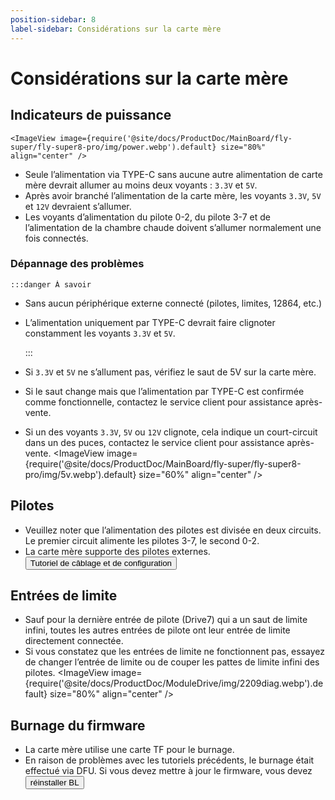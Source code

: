 ```yaml
---
position-sidebar: 8
label-sidebar: Considérations sur la carte mère
---
```


# Considérations sur la carte mère

## Indicateurs de puissance

    <ImageView image={require('@site/docs/ProductDoc/MainBoard/fly-super/fly-super8-pro/img/power.webp').default} size="80%" align="center" />
* Seule l’alimentation via TYPE-C sans aucune autre alimentation de carte mère devrait allumer au moins deux voyants : `3.3V` et `5V`.
* Après avoir branché l’alimentation de la carte mère, les voyants `3.3V`, `5V` et `12V` devraient s’allumer.
* Les voyants d’alimentation du pilote 0-2, du pilote 3-7 et de l’alimentation de la chambre chaude doivent s’allumer normalement une fois connectés.

### Dépannage des problèmes

    :::danger À savoir

* Sans aucun périphérique externe connecté (pilotes, limites, 12864, etc.)
* L’alimentation uniquement par TYPE-C devrait faire clignoter constamment les voyants `3.3V` et `5V`.

    :::

* Si `3.3V` et `5V` ne s’allument pas, vérifiez le saut de 5V sur la carte mère.
* Si le saut change mais que l’alimentation par TYPE-C est confirmée comme fonctionnelle, contactez le service client pour assistance après-vente.
* Si un des voyants `3.3V`, `5V` ou `12V` clignote, cela indique un court-circuit dans un des puces, contactez le service client pour assistance après-vente.
    <ImageView image={require('@site/docs/ProductDoc/MainBoard/fly-super/fly-super8-pro/img/5v.webp').default} size="60%" align="center" />

## Pilotes

* Veuillez noter que l’alimentation des pilotes est divisée en deux circuits. Le premier circuit alimente les pilotes 3-7, le second 0-2.
* La carte mère supporte des pilotes externes. <Button variant="contained" disableElevation component="a" rel="noopener" href="/docs/ProductDoc/ModuleDrive/servo-drive">Tutoriel de câblage et de configuration</Button>

## Entrées de limite

* Sauf pour la dernière entrée de pilote (Drive7) qui a un saut de limite infini, toutes les autres entrées de pilote ont leur entrée de limite directement connectée.
* Si vous constatez que les entrées de limite ne fonctionnent pas, essayez de changer l’entrée de limite ou de couper les pattes de limite infini des pilotes.
    <ImageView image={require('@site/docs/ProductDoc/ModuleDrive/img/2209diag.webp').default} size="80%" align="center" />



## Burnage du firmware

* La carte mère utilise une carte TF pour le burnage.
* En raison de problèmes avec les tutoriels précédents, le burnage était effectué via DFU. Si vous devez mettre à jour le firmware, vous devez <Button variant="contained" disableElevation component="a" rel="noopener" href="/docs/ProductDoc/MainBoard/fly-super/fly-super8-pro/flash/bl">réinstaller BL</Button>
